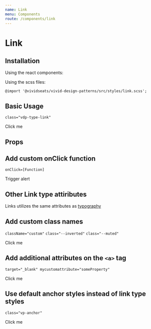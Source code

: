 ```yaml
---
name: Link
menu: Components
route: /components/link
---
```



# Link

## Installation

Using the react components:


Using the scss files:

    @import '@vividseats/vivid-design-patterns/src/styles/link.scss';

## Basic Usage

`class="vdp-type-link"`

<Playground>
    <Link href="https://www.youtube.com/watch?v=dQw4w9WgXcQ">Click me</Link>
</Playground>

## Props

<Props of={Link} />

## Add custom onClick function

`onClick=[Function]`

<Playground>
    <Link
        href="https://www.youtube.com/watch?v=dQw4w9WgXcQ"
        onClick={function(e) {
            e.preventDefault();
            alert('Helloooo');
        }}>
        Trigger alert
    </Link>
</Playground>

## Other Link type attiributes

Links utilizes the same attributes as [typography](/docs-typography-typography)

## Add custom class names

`className="custom"` `class="--inverted"` `class="--muted"`

<Playground>
    <Link href="https://www.youtube.com/watch?v=dQw4w9WgXcQ" className="custom">
        Click me
    </Link>
</Playground>

## Add additional attributes on the `<a>` tag

`target="_blank" mycustomattribute="someProperty"`

<Playground>
    <Link href="https://www.youtube.com/watch?v=dQw4w9WgXcQ" target="_blank" myCustomAttribute="someProperty">
        Click me
    </Link>
</Playground>

## Use default anchor styles instead of link type styles

`class="vp-anchor"`

<Playground>
    <Link type="anchor" href="https://www.youtube.com/watch?v=dQw4w9WgXcQ">
        Click me
    </Link>
</Playground>
